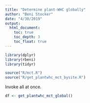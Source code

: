 ```yaml
---
title: "Determine plant-WHC globally"
author: "Beni Stocker"
date: "4/30/2019"
output:
  html_document:
    toc: true
    toc_depth: 3
    toc_float: true
---
```


```r
library(dplyr)
library(rbeni)
library(tidyr)

source("R/mct.R")
source("R/get_plantwhc_mct_bysite.R")
```

Invoke all at once.
```r
df <- get_plantwhc_mct_global()
```